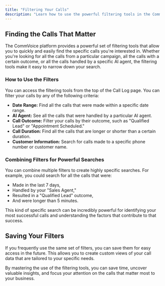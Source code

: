 ```yaml
---
title: "Filtering Your Calls"
description: "Learn how to use the powerful filtering tools in the CommVoice platform to find the specific calls you're looking for."
---
```


## Finding the Calls That Matter

The CommVoice platform provides a powerful set of filtering tools that allow you to quickly and easily find the specific calls you're interested in. Whether you're looking for all the calls from a particular campaign, all the calls with a certain outcome, or all the calls handled by a specific AI agent, the filtering tools make it easy to narrow down your search.

### How to Use the Filters

You can access the filtering tools from the top of the Call Log page. You can filter your calls by any of the following criteria:

*   **Date Range:**  Find all the calls that were made within a specific date range.
*   **AI Agent:**  See all the calls that were handled by a particular AI agent.
*   **Call Outcome:**  Filter your calls by their outcome, such as "Qualified Lead" or "Appointment Scheduled."
*   **Call Duration:**  Find all the calls that are longer or shorter than a certain duration.
*   **Customer Information:**  Search for calls made to a specific phone number or customer name.

### Combining Filters for Powerful Searches

You can combine multiple filters to create highly specific searches. For example, you could search for all the calls that were:

*   Made in the last 7 days,
*   Handled by your "Sales Agent,"
*   Resulted in a "Qualified Lead" outcome,
*   And were longer than 5 minutes.

This kind of specific search can be incredibly powerful for identifying your most successful calls and understanding the factors that contribute to that success.

## Saving Your Filters

If you frequently use the same set of filters, you can save them for easy access in the future. This allows you to create custom views of your call data that are tailored to your specific needs.

By mastering the use of the filtering tools, you can save time, uncover valuable insights, and focus your attention on the calls that matter most to your business. 